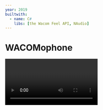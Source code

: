 ```yaml
---
year: 2019
builtwith:
  - name: C#
    libs: [the Wacom Feel API, NAudio]
---
```


# WACOMophone

<Video n={0} float="left" marginRight="1em" autoplay={false} />

Ever wanted to play an instrument with so much latency that it's impossible to keep a rhythm going?
I sure haven't! The video's a rare good take of Fur Elise on this WACOMOphone thing that I wrote one
weekend just to see what it'd play like.

Pretty fun. Dunno if I'd make a career out of it, though.
